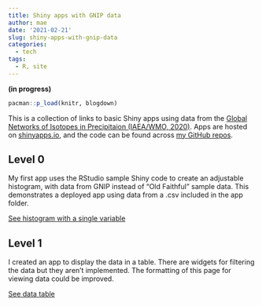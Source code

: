 ```yaml
---
title: Shiny apps with GNIP data
author: mae
date: '2021-02-21'
slug: shiny-apps-with-gnip-data
categories:
  - tech
tags:
  - R, site
---
```


**(in progress)**

```r
pacman::p_load(knitr, blogdown)
```

This is a collection of links to basic Shiny apps using data from the [Global Networks of Isotopes in Precipitaion (IAEA/WMO, 2020)](http://www-naweb.iaea.org/napc/ih/IHS_resources_gnip.html). Apps are hosted on [shinyapps.io](shinyapps.io), and the code can be found across [my GitHub repos](github.com/saslaw).

## Level 0

My first app uses the RStudio sample Shiny code to create an adjustable histogram, with data from GNIP instead of "Old Faithful" sample data. This demonstrates a deployed app using data from a .csv included in the app folder. 

[See histogram with a single variable](https://saslaw.shinyapps.io/GNIP-Level0/)

## Level 1

I created an app to display the data in a table. There are widgets for filtering the data but they aren't implemented. The formatting of this page for viewing data could be improved. 

[See data table](https://saslaw.shinyapps.io/GNIP-table/)
